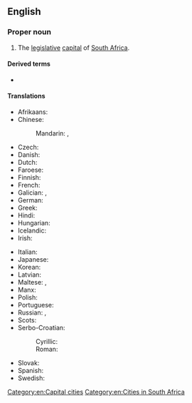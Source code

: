 ==English==
{{wikipedia}}

===Proper noun===
{{en-proper noun}}

# The [[legislative]] [[capital]] of [[South Africa]].

====Derived terms====
* {{l|en|Capetonian}}

====Translations====
{{trans-top|legislative capital of South Africa}}
* Afrikaans: {{t|af|Kaapstad}}
* Chinese:
*: Mandarin: {{t+|cmn|開普敦|sc=Hani}}, {{t+|cmn|开普敦|tr=Kāipǔdūn|sc=Hani}}
* Czech: {{t+|cs|Kapské Město|n}}
* Danish: {{t|da|Cape Town}}
* Dutch: {{t+|nl|Kaapstad|n}}
* Faroese: {{t|fo|Høvdastaður|m}}
* Finnish: {{t+|fi|Kapkaupunki}}
* French: {{t+|fr|Le Cap|m}}
* Galician: {{t+|gl|Cidade do Cabo|f}}, {{t+|gl|Capetón}}
* German: {{t|de|Kapstadt}}
* Greek: {{t|el|Κέηπ Τάουν|n}}
* Hindi: {{t|hi|केपटाउन}}
* Hungarian: {{t+|hu|Fokváros}}
* Icelandic: {{t|is|Höfðaborg}}
* Irish: {{t|ga|Baile na Rinne}}
{{trans-mid}}
* Italian: {{t+|it|Città del Capo|f}}
* Japanese: {{t|ja|ケープタウン|tr=Kēputaun}}
* Korean: {{t|ko|케이프타운|tr=Keipeutaun}}
* Latvian: {{t|lv|Keiptauna|f}}
* Maltese: {{t|mt|il-Belt Kapo}}, {{t|mt|Kejp Tawn}}
* Manx: {{t|gv|Balley ny Rheynn|m}}
* Polish: {{t+|pl|Kapsztad|m}}
* Portuguese: {{t+|pt|Cidade do Cabo}}
* Russian: {{t+|ru|Кейпта́ун|m}}, {{t+|ru|Ке́йптаун|m}}
* Scots: {{t|sco|Cape Toun}}
* Serbo-Croatian:
*: Cyrillic: {{t|sh|Кејптаун|m}}
*: Roman: {{t|sh|Kejptaun|m}}
* Slovak: {{t|sk|Kapské Mesto|n}}
* Spanish: {{t+|es|Ciudad del Cabo|f}}
* Swedish: {{t+|sv|Kapstaden}}
{{trans-bottom}}

[[Category:en:Capital cities]]
[[Category:en:Cities in South Africa]]
